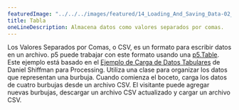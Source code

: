```yaml
---
featuredImage: "../../../images/featured/14_Loading_And_Saving_Data-02_Table-thumbnail.png"
title: Tabla
oneLineDescription: Almacena datos como valores separados por comas.
---
```


Los Valores Separados por Comas, o CSV, es un formato para escribir
datos en un archivo. p5 puede trabajar con este formato usando una
<a href="https://p5js.org/reference/#/p5.Table" target="_blank">p5.Table</a>.
Este ejemplo está basado en el
<a href="https://processing.org/examples/loadsavetable.html" target="_blank">Ejemplo de Carga de Datos Tabulares</a>
de Daniel Shiffman para Processing. Utiliza una clase para organizar los datos que representan
una burbuja. Cuando comienza el boceto, carga los datos de cuatro burbujas
desde un archivo CSV. El visitante puede agregar nuevas burbujas, descargar un archivo CSV
actualizado y cargar un archivo CSV.
